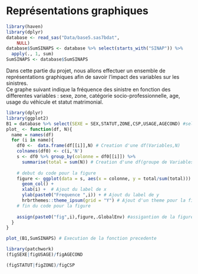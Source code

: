 # Représentations graphiques
```r
library(haven)
library(dplyr)
database <- read_sas("Data/base5.sas7bdat", 
    NULL)
database$SumSINAPS <- database %>% select(starts_with("SINAP")) %>% 
  apply(., 1, sum)
SumSINAPS <- database$SumSINAPS
```
Dans cette partie du projet, nous allons effectuer un ensemble de représentations graphiques afin de savoir l’impact des variables sur les sinistres.\
Ce graphe suivant indique la fréquence des sinistre en fonction des differentes variables : sexe, zone, catégorie socio-professionnelle, age, usage du véhicule et statut matrimonial.

```r
library(dplyr)
library(ggplot2)
B1 = database %>% select(SEXE = SEX,STATUT,ZONE,CSP,USAGE,AGECOND) #selection des variables.
plot_ <- function(df, N){
  name = names(df)
  for (i in name){
    df0 <-  data.frame(df[[i]],N) # Creation d'une df(Variables,N)
    colnames(df0) <- c(i,'N')
    s <- df0 %>% group_by(colonne = df0[[i]]) %>% 
      summarise(total = sum(N)) # Creation d'une df(groupe de Variables, Total)
    
    # debut du code pour la figure
    figure <- ggplot(data = s, aes(x = colonne, y = total/sum(total))) +
      geom_col() + 
      xlab(i) +  # Ajout du label de x
      ylab(paste0("Frequence ",i)) + # Ajout du label de y
      hrbrthemes::theme_ipsum(grid = "Y") # Ajout d'un theme pour la figure
    # fin du code pour la figure
    
    assign(paste0("fig",i),figure,.GlobalEnv) #assigantion de la figure i 
  }
}

plot_(B1,SumSINAPS) # Execution de la fonction precedente
```



```r
library(patchwork)
(figSEXE|figUSAGE)/figAGECOND
```
```r
(figSTATUT|figZONE)/figCSP
```

